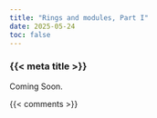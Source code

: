 ```yaml
---
title: "Rings and modules, Part I"
date: 2025-05-24
toc: false
---
```


### {{< meta title >}}

Coming Soon.


{{< comments >}}
